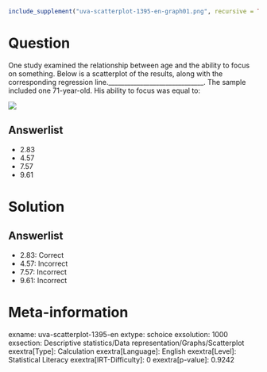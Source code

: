 ```r
include_supplement("uva-scatterplot-1395-en-graph01.png", recursive = TRUE)
```

Question
========

One study examined the relationship between age and the ability to focus on something. Below is a scatterplot of the results, along with the corresponding regression line.______________________________. The sample included one 71-year-old. His ability to focus was equal to:

![](uva-scatterplot-1395-en-graph01.png)

Answerlist
----------

* 2.83
* 4.57
* 7.57
* 9.61

Solution
========

Answerlist
----------

* 2.83: Correct
* 4.57: Incorrect
* 7.57: Incorrect
* 9.61: Incorrect

Meta-information
================
exname: uva-scatterplot-1395-en
extype: schoice
exsolution: 1000
exsection: Descriptive statistics/Data representation/Graphs/Scatterplot
exextra[Type]: Calculation
exextra[Language]: English
exextra[Level]: Statistical Literacy
exextra[IRT-Difficulty]: 0
exextra[p-value]: 0.9242
